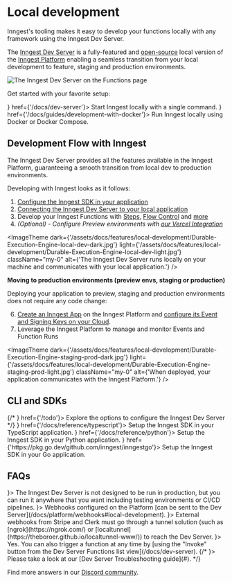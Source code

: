 
# Local development

Inngest's tooling makes it easy to develop your functions locally with any framework using the Inngest Dev Server.

The [Inngest Dev Server](/docs/dev-server) is a fully-featured and [open-source](https://github.com/inngest/inngest) local version of the [Inngest Platform](/docs/platform/deployment) enabling a seamless transition from your local development to feature, staging and production environments.

![The Inngest Dev Server on the Functions page](/assets/docs/features/local-development/DevServer-functions.jpg)


Get started with your favorite setup:


<CardGroup cols={2}>
  <Card title="Inngest Dev Server" icon={<RunsIcon />} href={'/docs/dev-server'}>
    Start Inngest locally with a single command.
  </Card>
  <Card title="Development with Docker" icon={<SquaresIcon />} href={'/docs/guides/development-with-docker'}>
    Run Inngest locally using Docker or Docker Compose.
  </Card>
</CardGroup>

## Development Flow with Inngest

The Inngest Dev Server provides all the features available in the Inngest Platform, guaranteeing a smooth transition from local dev to production environments.

Developing with Inngest looks as it follows:

1. [Configure the Inngest SDK in your application](/docs/inngest-tour/1-setup-inngest)
2. [Connecting the Inngest Dev Server to your local application](/docs/inngest-tour/2-your-first-function)
3. Develop your Inngest Functions with [Steps](/docs/features/inngest-functions/steps-workflows), [Flow Control](/docs/guides/flow-control) and [more](/docs/features/inngest-functions)
5. _(Optional) - Configure Preview environments with [our Vercel Integration](/docs/deploy/vercel)_

<ImageTheme
  dark={'/assets/docs/features/local-development/Durable-Execution-Engine-local-dev-dark.jpg'}
  light={'/assets/docs/features/local-development/Durable-Execution-Engine-local-dev-light.jpg'}
  className="my-0"
  alt={'The Inngest Dev Server runs locally on your machine and communicates with your local application.'}
/>

**Moving to production environments (preview envs, staging or production)**

Deploying your application to preview, staging and production environments does not require any code change:

6. [Create an Inngest App](/docs/apps) on the Inngest Platform and [configure its Event and Signing Keys on your Cloud](/docs/platform/deployment).
7. Leverage the Inngest Platform to manage and monitor Events and Function Runs

<ImageTheme
  dark={'/assets/docs/features/local-development/Durable-Execution-Engine-staging-prod-dark.jpg'}
  light={'/assets/docs/features/local-development/Durable-Execution-Engine-staging-prod-light.jpg'}
  className="my-0"
  alt={'When deployed, your application communicates with the Inngest Platform.'}
/>


## CLI and SDKs

<CardGroup cols={1}>
  {/* <Card title="Inngest CLI" icon={<CLIIcon />} href={'/todo'}>
    Explore the options to configure the Inngest Dev Server
  </Card> */}
  <Card title="TypeScript SDK" icon={<TypeScriptIcon />} href={'/docs/reference/typescript'}>
    Setup the Inngest SDK in your TypeScript application.
  </Card>
  <Card title="Python SDK" icon={<PythonIcon />} href={'/docs/reference/python'}>
    Setup the Inngest SDK in your Python application.
  </Card>
  <Card title="Go SDK" icon={<GoIcon />} href={'https://pkg.go.dev/github.com/inngest/inngestgo'}>
    Setup the Inngest SDK in your Go application.
  </Card>
</CardGroup>


## FAQs

<CardGroup cols={1}>
  <Card title="Can I run the Inngest Dev Server in production?" icon={<QuestionIcon />}>
    The Inngest Dev Server is not designed to be run in production, but you can run it anywhere that you want including testing environments or CI/CD pipelines.
  </Card>
  <Card title="How do I test webhooks locally?" icon={<QuestionIcon />}>
    Webhooks configured on the Platform [can be sent to the Dev Server](/docs/platform/webhooks#local-development).
  </Card>
  <Card title="How do I work with Stripe or Clerk webhooks locally?" icon={<QuestionIcon />}>
    External webhooks from Stripe and Clerk must go through a tunnel solution (such as [ngrok](https://ngrok.com/) or [localtunnel](https://theboroer.github.io/localtunnel-www/)) to reach the Dev Server.
  </Card>
  <Card title="Are Crons supported locally?" icon={<QuestionIcon />}>
    Yes. You can also trigger a function at any time by [using the "Invoke" button from the Dev Server Functions list view](/docs/dev-server).
  </Card>
  {/* <Card title="The Dev Server does not locate my local application" icon={<QuestionIcon />}>
    Please take a look at our [Dev Server Troubleshooting guide](#).
  </Card> */}
</CardGroup>

Find more answers in our [Discord community](/discord).
